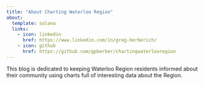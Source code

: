 ```yaml
---
title: "About Charting Waterloo Region"
about:
  template: solana
  links:
    - icon: linkedin
      href: https://www.linkedin.com/in/greg-berberich/
    - icon: github
      href: https://github.com/gpberber/chartingwaterlooregion
---
```


This blog is dedicated to keeping Waterloo Region residents informed about their community using charts full of interesting data about the Region.
